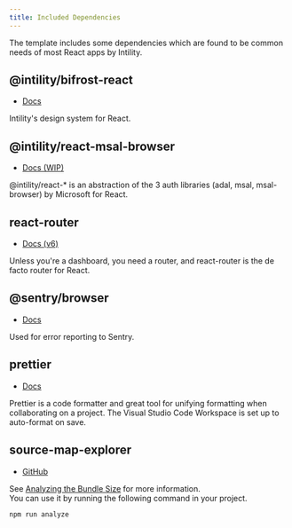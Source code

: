 ```yaml
---
title: Included Dependencies
---
```


The template includes some dependencies which are found to be common needs of most React apps by Intility.

## @intility/bifrost-react

- [Docs](https://bifrost.intility.no/)

Intility's design system for React.

## @intility/react-msal-browser

- [Docs (WIP)](https://gitlab.intility.no/DeveloperServices/react-auth/-/wikis/getting-started)

@intility/react-\* is an abstraction of the 3 auth libraries (adal, msal, msal-browser) by Microsoft for React.

## react-router

- [Docs (v6)](https://github.com/ReactTraining/react-router/tree/dev/docs)

Unless you're a dashboard, you need a router, and react-router is the de facto router for React.

## @sentry/browser

- [Docs](https://docs.sentry.io/platforms/javascript/guides/react/)

Used for error reporting to Sentry.

## prettier

- [Docs](https://prettier.io/)

Prettier is a code formatter and great tool for unifying formatting when collaborating on a project.
The Visual Studio Code Workspace is set up to auto-format on save.

## source-map-explorer

- [GitHub](https://github.com/danvk/source-map-explorer#readme)

See [Analyzing the Bundle Size](https://create-react-app.dev/docs/analyzing-the-bundle-size) for more information.  
You can use it by running the following command in your project.

```bash
npm run analyze
```